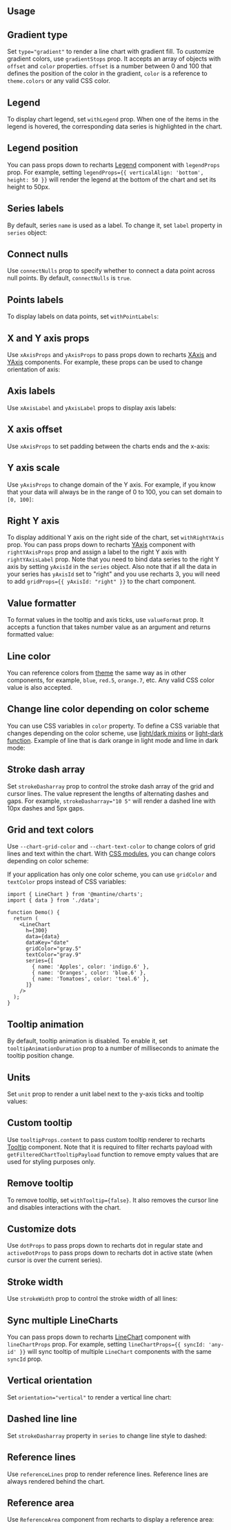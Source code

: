 

## Usage

<Demo data={LineChartDemos.usage} />

## Gradient type

Set `type="gradient"` to render a line chart with gradient fill. To customize
gradient colors, use `gradientStops` prop. It accepts an array of objects with
`offset` and `color` properties. `offset` is a number between 0 and 100 that
defines the position of the color in the gradient, `color` is a reference to `theme.colors`
or any valid CSS color.

<Demo data={LineChartDemos.gradient} />

## Legend

To display chart legend, set `withLegend` prop. When one of the items in the legend
is hovered, the corresponding data series is highlighted in the chart.

<Demo data={LineChartDemos.legend} />

## Legend position

You can pass props down to recharts [Legend](https://recharts.org/en-US/api/Legend)
component with `legendProps` prop. For example, setting `legendProps={{ verticalAlign: 'bottom', height: 50 }}`
will render the legend at the bottom of the chart and set its height to 50px.

<Demo data={LineChartDemos.legendPosition} />

## Series labels

By default, series `name` is used as a label. To change it, set `label`
property in `series` object:

<Demo data={LineChartDemos.seriesLabels} />

## Connect nulls

Use `connectNulls` prop to specify whether to connect a data point across null
points. By default, `connectNulls` is `true`.

<Demo data={LineChartDemos.connectNulls} />

## Points labels

To display labels on data points, set `withPointLabels`:

<Demo data={LineChartDemos.pointLabels} />

## X and Y axis props

Use `xAxisProps` and `yAxisProps` to pass props down to recharts [XAxis](https://recharts.org/en-US/api/XAxis)
and [YAxis](https://recharts.org/en-US/api/YAxis) components. For example, these props
can be used to change orientation of axis:

<Demo data={LineChartDemos.axisProps} />

## Axis labels

Use `xAxisLabel` and `yAxisLabel` props to display axis labels:

<Demo data={LineChartDemos.axisLabels} />

## X axis offset

Use `xAxisProps` to set padding between the charts ends and the x-axis:

<Demo data={LineChartDemos.xAxisOffset} />

## Y axis scale

Use `yAxisProps` to change domain of the Y axis. For example, if you know that
your data will always be in the range of 0 to 100, you can set domain to `[0, 100]`:

<Demo data={LineChartDemos.yScale} />

## Right Y axis

To display additional Y axis on the right side of the chart, set `withRightYAxis` prop.
You can pass props down to recharts [YAxis](https://recharts.org/en-US/api/YAxis)
component with `rightYAxisProps` prop and assign a label to the right Y axis with
`rightYAxisLabel` prop. Note that you need to bind data series to the right Y axis
by setting `yAxisId` in the `series` object. Also note that if all the data in your
series has `yAxisId` set to "right" and you use recharts 3, you will need to add
`gridProps={{ yAxisId: "right" }}` to the chart component.

<Demo data={LineChartDemos.rightYAxis} />

## Value formatter

To format values in the tooltip and axis ticks, use `valueFormat` prop. It accepts
a function that takes number value as an argument and returns formatted value:

<Demo data={LineChartDemos.valueFormatter} />

## Line color

You can reference colors from [theme](/theming/theme-object) the same way as in
other components, for example, `blue`, `red.5`, `orange.7`, etc. Any valid CSS
color value is also accepted.

<Demo data={LineChartDemos.color} />

## Change line color depending on color scheme

You can use CSS variables in `color` property. To define a CSS variable that
changes depending on the color scheme, use [light/dark mixins](/styles/postcss-preset/#dark-and-light-mixins)
or [light-dark function](/styles/postcss-preset/#light-dark-function). Example
of line that is dark orange in light mode and lime in dark mode:

<Demo data={LineChartDemos.colorSchemeColor} />

## Stroke dash array

Set `strokeDasharray` prop to control the stroke dash array of the grid and cursor
lines. The value represent the lengths of alternating dashes and gaps. For example,
`strokeDasharray="10 5"` will render a dashed line with 10px dashes and 5px gaps.

<Demo data={LineChartDemos.strokeDasharray} />

## Grid and text colors

Use `--chart-grid-color` and `--chart-text-color` to change colors of
grid lines and text within the chart. With [CSS modules](/styles/css-modules/), you can change colors
depending on color scheme:

<Demo data={LineChartDemos.gridColor} />

If your application has only one color scheme, you can use `gridColor` and `textColor`
props instead of CSS variables:

```tsx
import { LineChart } from '@mantine/charts';
import { data } from './data';

function Demo() {
  return (
    <LineChart
      h={300}
      data={data}
      dataKey="date"
      gridColor="gray.5"
      textColor="gray.9"
      series={[
        { name: 'Apples', color: 'indigo.6' },
        { name: 'Oranges', color: 'blue.6' },
        { name: 'Tomatoes', color: 'teal.6' },
      ]}
    />
  );
}
```

## Tooltip animation

By default, tooltip animation is disabled. To enable it, set `tooltipAnimationDuration`
prop to a number of milliseconds to animate the tooltip position change.

<Demo data={LineChartDemos.tooltipAnimation} />

## Units

Set `unit` prop to render a unit label next to the y-axis ticks and tooltip values:

<Demo data={LineChartDemos.unit} />

## Custom tooltip

Use `tooltipProps.content` to pass custom tooltip renderer to recharts [Tooltip](https://recharts.org/en-US/api/Tooltip)
component. Note that it is required to filter recharts payload with `getFilteredChartTooltipPayload`
function to remove empty values that are used for styling purposes only.

<Demo data={LineChartDemos.customTooltip} />

## Remove tooltip

To remove tooltip, set `withTooltip={false}`. It also removes the cursor line
and disables interactions with the chart.

<Demo data={LineChartDemos.noTooltip} />

## Customize dots

Use `dotProps` to pass props down to recharts dot in regular state and `activeDotProps`
to pass props down to recharts dot in active state (when cursor is over the current series).

<Demo data={LineChartDemos.dotProps} />

## Stroke width

Use `strokeWidth` prop to control the stroke width of all lines:

<Demo data={LineChartDemos.strokeWidth} />

## Sync multiple LineCharts

You can pass props down to recharts [LineChart](https://recharts.org/en-US/api/LineChart)
component with `lineChartProps` prop. For example, setting `lineChartProps={{ syncId: 'any-id' }}`
will sync tooltip of multiple `LineChart` components with the same `syncId` prop.

<Demo data={LineChartDemos.sync} />

## Vertical orientation

Set `orientation="vertical"` to render a vertical line chart:

<Demo data={LineChartDemos.vertical} />

## Dashed line line

Set `strokeDasharray` property in `series` to change line style to dashed:

<Demo data={LineChartDemos.lineDasharray} />

## Reference lines

Use `referenceLines` prop to render reference lines. Reference lines are always
rendered behind the chart.

<Demo data={LineChartDemos.referenceLines} />

## Reference area

Use `ReferenceArea` component from recharts to display a reference area:

<Demo data={LineChartDemos.referenceArea} />
